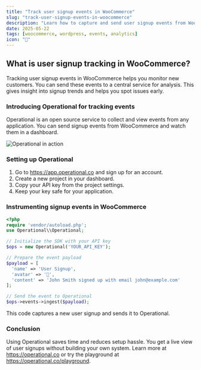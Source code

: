 ```yaml
---
title: "Track user signup events in WooCommerce"
slug: "track-user-signup-events-in-woocommerce"
description: "Learn how to capture and send user signup events from WooCommerce to Operational for better monitoring and analytics."
date: 2025-05-22
tags: [woocommerce, wordpress, events, analytics]
icon: "🎉"
---
```


## What is user signup tracking in WooCommerce?

Tracking user signup events in WooCommerce helps you monitor new customers.
You can send these events to a central service for analysis.
This gives insight into signup trends and helps you spot issues early.

### Introducing Operational for tracking events

Operational is an open source service to collect and view events from any application.
You can send signup events from WooCommerce and watch them in a dashboard.

![Operational in action](https://operational.co/images/misc/ops-usage.jpg)

### Setting up Operational

1. Go to https://app.operational.co and sign up for an account.
2. Create a new project in your dashboard.
3. Copy your API key from the project settings.
4. Keep your key safe for your application.

### Instrumenting signup events in WooCommerce

```php
<?php
require 'vendor/autoload.php';
use Operational\\Operational;

// Initialize the SDK with your API key
$ops = new Operational('YOUR_API_KEY');

// Prepare the event payload
$payload = [
  'name' => 'User Signup',
  'avatar' => '🎉',
  'content' => 'John Smith signed up with email john@example.com'
];

// Send the event to Operational
$ops->events->ingest($payload);
```

This code captures a new user signup and sends it to Operational.

### Conclusion

Using Operational saves time and reduces setup hassle.
You get a live view of user signups without building your own system.
Learn more at https://operational.co or try the playground at https://operational.co/playground.
